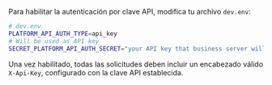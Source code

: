 Para habilitar la autenticación por clave API, modifica tu archivo `dev.env`:

<CodeExample>

```bash
# dev.env
PLATFORM_API_AUTH_TYPE=api_key
# Will be used as API key
SECRET_PLATFORM_API_AUTH_SECRET="your API key that business server will use"
```

</CodeExample>

Una vez habilitado, todas las solicitudes deben incluir un encabezado válido `X-Api-Key`, configurado con la clave API establecida.
